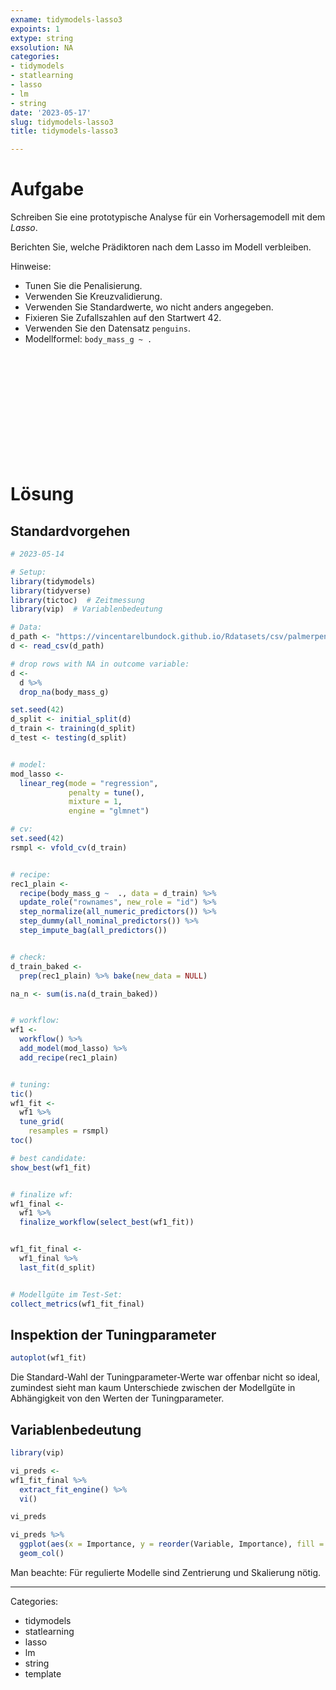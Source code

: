 ```yaml
---
exname: tidymodels-lasso3
expoints: 1
extype: string
exsolution: NA
categories:
- tidymodels
- statlearning
- lasso
- lm
- string
date: '2023-05-17'
slug: tidymodels-lasso3
title: tidymodels-lasso3

---
```





# Aufgabe

<!-- Schreiben Sie eine Vorlage für eine prädiktive Analyse mit Tidymodels! -->

Schreiben Sie eine prototypische Analyse für ein Vorhersagemodell mit dem *Lasso*.

Berichten Sie, welche Prädiktoren nach dem Lasso im Modell verbleiben.

Hinweise:

- Tunen Sie die Penalisierung.
- Verwenden Sie Kreuzvalidierung.
- Verwenden Sie Standardwerte, wo nicht anders angegeben.
- Fixieren Sie Zufallszahlen auf den Startwert 42.
- Verwenden Sie den Datensatz `penguins`.
- Modellformel: `body_mass_g ~ .`






</br>
</br>
</br>
</br>
</br>
</br>
</br>
</br>
</br>
</br>

# Lösung

## Standardvorgehen

```r
# 2023-05-14

# Setup:
library(tidymodels)
library(tidyverse)
library(tictoc)  # Zeitmessung
library(vip)  # Variablenbedeutung

# Data:
d_path <- "https://vincentarelbundock.github.io/Rdatasets/csv/palmerpenguins/penguins.csv"
d <- read_csv(d_path)

# drop rows with NA in outcome variable:
d <-
  d %>% 
  drop_na(body_mass_g)

set.seed(42)
d_split <- initial_split(d)
d_train <- training(d_split)
d_test <- testing(d_split)


# model:
mod_lasso <-
  linear_reg(mode = "regression",
             penalty = tune(),
             mixture = 1,
             engine = "glmnet")

# cv:
set.seed(42)
rsmpl <- vfold_cv(d_train)


# recipe:
rec1_plain <- 
  recipe(body_mass_g ~  ., data = d_train) %>% 
  update_role("rownames", new_role = "id") %>% 
  step_normalize(all_numeric_predictors()) %>% 
  step_dummy(all_nominal_predictors()) %>% 
  step_impute_bag(all_predictors())


# check:
d_train_baked <- 
  prep(rec1_plain) %>% bake(new_data = NULL)

na_n <- sum(is.na(d_train_baked))


# workflow:
wf1 <-
  workflow() %>% 
  add_model(mod_lasso) %>% 
  add_recipe(rec1_plain)


# tuning:
tic()
wf1_fit <-
  wf1 %>% 
  tune_grid(
    resamples = rsmpl)
toc()

# best candidate:
show_best(wf1_fit)


# finalize wf:
wf1_final <-
  wf1 %>% 
  finalize_workflow(select_best(wf1_fit))


wf1_fit_final <-
  wf1_final %>% 
  last_fit(d_split)


# Modellgüte im Test-Set:
collect_metrics(wf1_fit_final)
```

## Inspektion der Tuningparameter

```r
autoplot(wf1_fit)
```
Die Standard-Wahl der Tuningparameter-Werte war offenbar nicht so ideal,
zumindest sieht man kaum Unterschiede zwischen der Modellgüte in Abhängigkeit von den Werten der Tuningparameter.


## Variablenbedeutung

```r
library(vip)

vi_preds <- 
wf1_fit_final %>% 
  extract_fit_engine() %>% 
  vi()

vi_preds
```


```r
vi_preds %>% 
  ggplot(aes(x = Importance, y = reorder(Variable, Importance), fill = Sign)) +
  geom_col()
```





Man beachte: Für regulierte Modelle sind Zentrierung und Skalierung nötig.



---

Categories: 

- tidymodels
- statlearning
- lasso
- lm
- string
- template

